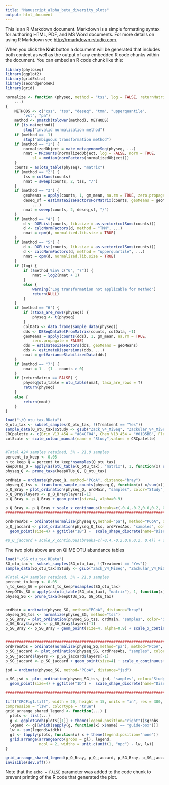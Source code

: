 ```yaml
---
title: "Manuscript_alpha_beta_diversity_plots"
output: html_document
---
```


This is an R Markdown document. Markdown is a simple formatting syntax for authoring HTML, PDF, and MS Word documents. For more details on using R Markdown see <http://rmarkdown.rstudio.com>.

When you click the **Knit** button a document will be generated that includes both content as well as the output of any embedded R code chunks within the document. You can embed an R code chunk like this:

```r
library(phyloseq)
library(ggplot2)
library(gridExtra)
library(secondgenomeR)
library(grid)

normalize <- function (physeq, method = "tss", log = FALSE, returnMatrix = FALSE, 
    ...) 
{
    METHODS <- c("css", "tss", "deseq", "tmm", "upperquantile", 
        "vst", "pa")
    method <- pmatch(tolower(method), METHODS)
    if (is.na(method)) 
        stop("invalid normalization method")
    if (method == -1) 
        stop("ambiguous transformation method")
    if (method == "1") {
        normalizedObject = make_metagenomeSeq(physeq, ...)
        nmat = MRcounts(normalizedObject, log = FALSE, norm = TRUE, 
            sl = median(normFactors(normalizedObject)))
    }
    counts = as(otu_table(physeq), "matrix")
    if (method == "2") {
        tss = colSums(counts)
        nmat = sweep(counts, 2, tss, "/")
    }
    if (method == "3") {
        geoMeans = apply(counts, 1, gm_mean, na.rm = TRUE, zero.propagate = FALSE)
        deseq_sf = estimateSizeFactorsForMatrix(counts, geoMeans = geoMeans, 
            ...)
        nmat = sweep(counts, 2, deseq_sf, "/")
    }
    if (method == "4") {
        d <- DGEList(counts, lib.size = as.vector(colSums(counts)))
        d <- calcNormFactors(d, method = "TMM", ...)
        nmat = cpm(d, normalized.lib.size = TRUE)
    }
    if (method == "5") {
        d <- DGEList(counts, lib.size = as.vector(colSums(counts)))
        d <- calcNormFactors(d, method = "upperquartile", ...)
        nmat = cpm(d, normalized.lib.size = TRUE)
    }
    if (log) {
        if (!method %in% c("6", "7")) {
            nmat = log2(nmat + 1)
        }
        else {
            warning("Log transformation not applicable for method")
            return(NULL)
        }
    }
    if (method == "6") {
        if (!taxa_are_rows(physeq)) {
            physeq <- t(physeq)
        }
        colData <- data.frame(sample_data(physeq))
        dds <- DESeqDataSetFromMatrix(counts, colData, ~1)
        geoMeans = apply(counts(dds), 1, gm_mean, na.rm = TRUE, 
            zero.propagate = FALSE)
        dds = estimateSizeFactors(dds, geoMeans = geoMeans)
        dds <- estimateDispersions(dds, ...)
        nmat = getVarianceStabilizedData(dds)
    }
    if (method == "7") {
        nmat = 1 - (1 - counts > 0)
    }
    if (returnMatrix == FALSE) {
        physeq@otu_table = otu_table(nmat, taxa_are_rows = T)
        return(physeq)
    }
    else {
        return(nmat)
    }
}

load("~/Q_otu_tax.RData")
Q_otu_tax <- subset_samples(Q_otu_tax, !(Treatment == "Yes"))
sample_data(Q_otu_tax)$Study <- gsub("Zack_V4_MiSeq", "Zackular_V4_MiSeq", sample_data(Q_otu_tax)$Study)
CRCpalette <- c(Brim_V13_454 = "#84CF04", Chen_V13_454 = "#01B5BB", Flemer_V34_MiSeq ="#E50E63", Pascual_V13_454 = "#8F389E", Wang_V3_454 = "#DF8236", Weir_V4_454 = "#228b22", WuZhu_V3_454 = "#F1BA2F", Zackular_V4_MiSeq = "#9F832D", Zeller_V4_MiSeq = "#154db3", "RE-Model" = "#6D7272")
colScale <- scale_colour_manual(name = "Study",values = CRCpalette)


#Total 424 samples retained, 5% ~ 21.8 samples
percent_to_keep <- 0.05
n_to_keep_Q = percent_to_keep*nsamples(Q_otu_tax)
keepOTUs_Q = apply(as(otu_table(Q_otu_tax), "matrix"), 1, function(x) sum(x >= 1L, na.rm = TRUE) >= n_to_keep_Q)
physeq_Q <- prune_taxa(keepOTUs_Q, Q_otu_tax)

ordMain = ordinate(physeq_Q, method="PCoA", distance="bray") 
physeq_Q_tss <- transform_sample_counts(physeq_Q, function(x) x/sum(x))
p_Q_Bray = plot_ordination(physeq_Q, ordMain, "samples", color="Study", shape="disease_stat") 
p_Q_Bray$layers <- p_Q_Bray$layers[-1]
p_Q_Bray <- p_Q_Bray + geom_point(size=4, alpha=0.9)

p_Q_Bray <- p_Q_Bray + scale_x_continuous(breaks=c(-0.4,-0.2,0.0,0.2, 0.4)) + ggtitle("1A") +  scale_shape_discrete(name  ="Disease Status",  labels=c("CRA", "CRC", "Control")) + theme_set(theme_bw(base_size=18)) + theme(plot.title = element_text(hjust = 0)) + colScale
#########################################################################################################################

ordPresAbs = ordinate(normalize(physeq_Q,method="pa"), method="PCoA", distance="jaccard")
p_Q_jaccard <- plot_ordination(physeq_Q_tss, ordPresAbs, "samples", color="Study", shape="disease_stat") +
  geom_point(size=4) + ggtitle("1B") +  scale_shape_discrete(name="Disease Status",  labels=c("CRA", "CRC", "Control")) + theme_set(theme_bw(base_size=18)) + theme(plot.title = element_text(hjust = 0)) + colScale

#p_Q_jaccard + scale_x_continuous(breaks=c(-0.4,-0.2,0.0,0.2, 0.4)) + colScale
```

The two plots above are on QIIME OTU abundance tables

```r
load("~/SG_otu_tax.RData")
SG_otu_tax <- subset_samples(SG_otu_tax, !(Treatment == "Yes"))
sample_data(SG_otu_tax)$Study <- gsub("Zack_V4_MiSeq", "Zackular_V4_MiSeq", sample_data(SG_otu_tax)$Study)

#Total 424 samples retained, 5% ~ 21.8 samples
percent_to_keep <- 0.05
n_to_keep_SG = percent_to_keep*nsamples(SG_otu_tax)
keepOTUs_SG = apply(as(otu_table(SG_otu_tax), "matrix"), 1, function(x) sum(x >= 1L, na.rm = TRUE) >= n_to_keep_SG)
physeq_SG <- prune_taxa(keepOTUs_SG, SG_otu_tax)


ordMain = ordinate(physeq_SG, method="PCoA", distance="bray")
physeq_SG_tss <- normalize(physeq_SG, method="tss")
p_SG_Bray = plot_ordination(physeq_SG_tss, ordMain, "samples", color="Study", shape="disease_stat") 
p_SG_Bray$layers <- p_SG_Bray$layers[-1]
p_SG_Bray <- p_SG_Bray + geom_point(size=4, alpha=0.9) + scale_x_continuous(breaks=c(-0.4,-0.2,0.0,0.2, 0.4)) + ggtitle("1C") +  scale_shape_discrete(name  ="Disease Status",  labels=c("CRA", "CRC", "Control")) + theme_set(theme_bw(base_size=18)) + theme(plot.title = element_text(hjust = 0)) + colScale


###########################################################################################################################
ordPresAbs = ordinate(normalize(physeq_SG,method="pa"), method="PCoA", distance="jaccard")
p_SG_jaccard <- plot_ordination(physeq_SG, ordPresAbs, "samples", color="Study", shape="disease_stat")
p_SG_jaccard$layers <- p_SG_jaccard$layers[-1]
p_SG_jaccard <- p_SG_jaccard + geom_point(size=4) + scale_x_continuous(breaks=c(-0.4,-0.2,0.0,0.2, 0.4)) + ggtitle("1D") + theme_set(theme_bw(base_size=18)) + theme(plot.title = element_text(hjust = 0)) +  scale_shape_discrete(name  ="Disease Status",  labels=c("CRA", "CRC", "Control")) + colScale

jsd = ordinate(physeq_SG, method="PCoA", distance="jsd")

p_SG_jsd <- plot_ordination(physeq_SG_tss, jsd, "samples", color="Study", shape="disease_stat") +
  geom_point(size=4) + ggtitle("1D") +  scale_shape_discrete(name="Disease Status",  labels=c("CRA", "CRC", "Control")) + theme_set(theme_bw(base_size=18)) + theme(plot.title = element_text(hjust = 0)) 

###########################################################################################################################

```


```r
tiff("CRCFig1.tiff", width = 20, height = 15, units = "in", res = 300,
compression = "lzw", colortype = "true")
grid_arrange_shared_legend <- function(...) {
  plots <- list(...)
  g <- ggplotGrob(plots[[1]] + theme(legend.position="right"))$grobs
  legend <- g[[which(sapply(g, function(x) x$name) == "guide-box")]]
  lw <- sum(legend$width)
  gl <- lapply(plots, function(x) x + theme(legend.position="none")) 
  grid.arrange(arrangeGrob(grobs = gl), legend, 
               ncol = 2, widths = unit.c(unit(1, "npc") - lw, lw))
}

grid_arrange_shared_legend(p_Q_Bray, p_Q_jaccard, p_SG_Bray, p_SG_jaccard)
invisible(dev.off())

```

Note that the `echo = FALSE` parameter was added to the code chunk to prevent printing of the R code that generated the plot.

